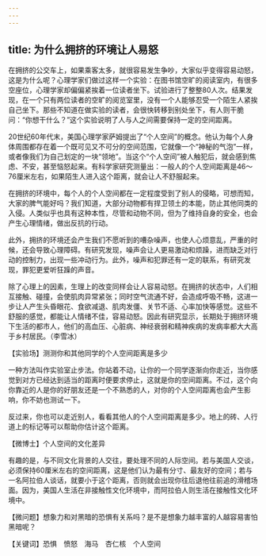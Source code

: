 ```yaml
---
---
---
```

title: 为什么拥挤的环境让人易怒
---




在拥挤的公交车上，如果乘客太多，就很容易发生争吵，大家似乎变得容易动怒，这是为什么呢？心理学家们做过这样一个实验：在图书馆空旷的阅读室内，有很多空座位，心理学家却偏偏紧挨着一位读者坐下。试验进行了整整80人次。结果发现，在一个只有两位读者的空旷的阅览室里，没有一个人能够忍受一个陌生人紧挨自己坐下。那些不知道在做实验的读者，会很快转移到别处坐下，有人则干脆问：“你想干什么？”这个实验说明了人与人之间需要保持一定的空间距离。

20世纪60年代末，美国心理学家萨姆提出了“个人空间”的概念。他认为每个人身体周围都存在着一个既可见又不可分的空间范围，它就像一个“神秘的气泡”一样，或者像我们为自己划定的一块“领地”。当这个“个人空间”被人触犯后，就会感到焦虑、不安，甚至恼怒起来。有科学家研究测量出：一般人的个人空间距离是46～76厘米左右，如果陌生人进入这个距离，就会让人不舒服起来。

在拥挤的环境中，每个人的个人空间都在一定程度受到了别人的侵略，可想而知，大家的脾气能好吗？我们知道，大部分动物都有捍卫领土的本能，防止其他同类的入侵。人类似乎也具有这种本性，尽管和动物不同，但为了维持自身的安全，也会产生心理情绪，做出反抗的行动。

此外，拥挤的环境还会产生我们不愿听到的嘈杂噪声，也使人心烦意乱，严重的时候，还会导致心理障碍。有研究发现，噪声会让人更易激动和烦躁，进而缺乏对行动的控制力，出现一些冲动行为。此外，噪声和犯罪还有一定的联系，有研究发现，罪犯更爱听狂躁的声音。



除了心理上的因素，生理上的改变同样会让人容易动怒。在拥挤的状态中，人们相互接触、碰撞，会使肌肉异常紧张；同时空气流通不好，会造成呼吸不畅，这进一步让人产生头昏眼花、食欲减退、肌肉发僵、关节不适、心率加快等感觉。这些不舒服的感觉，都能让人情绪不佳，容易动怒。因此有研究显示，长期处于拥挤环境下生活的都市人，他们的高血压、心脏病、神经衰弱和精神疾病的发病率都大大高于乡村居民。（李雪冰）





【实验场】测测你和其他同学的个人空间距离是多少

一种方法叫作实验室止步法。你站着不动，让你的一个同学逐渐向你走近，当你感觉到对方已经达到适当的距离时便要求停止，这就是你的空间距离。不过，这个向你靠近的人是你的好朋友还是一个不熟悉的人，对你的个人空间距离也会产生影响，你不妨也测试一下。

反过来，你也可以走近别人，看看其他人的个人空间距离是多少。地上的砖、人行道上的标记等可以帮助你估计这个距离。

【微博士】个人空间的文化差异

有趣的是，与不同文化背景的人交往，要处理不同的人际空间。若与美国人交谈，必须保持60厘米左右的空间距离，这是他们认为最有分寸、最友好的空间；若与一名阿拉伯人谈话，就要小于这个距离，否则就会出现你往后退他往前追的滑稽场面。因为，美国人生活在非接触性文化环境中，而阿拉伯人则生活在接触性文化环境中。

【微问题】想象力和对黑暗的恐惧有关系吗？是不是想象力越丰富的人越容易害怕黑暗呢？

【关键词】恐惧　愤怒　海马　杏仁核　个人空间